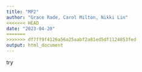 ```yaml
---
title: "MP2"
author: "Grace Rade, Carol Milton, Nikki Lin"
<<<<<<< HEAD
date: "2023-04-20"
=======
>>>>>>> df7ff9f4126a56a25aabf2a81ed5df1124853fed
output: html_document
---
```

try 

